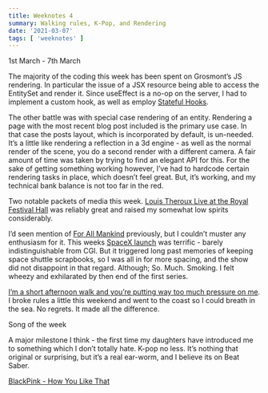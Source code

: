 ```yaml
---
title: Weeknotes 4
summary: Walking rules, K-Pop, and Rendering
date: '2021-03-07'
tags: [ 'weeknotes' ]
---
```




1st March - 7th March

The majority of the coding this week has been spent on Grosmont’s JS rendering. In particular the issue of a JSX resource being able to access the EntitySet and render it. Since useEffect is a no-op on the server, I had to implement a custom hook, as well as employ [Stateful Hooks](https://www.npmjs.com/package/stateful-hooks).

The other battle was with special case rendering of an entity. Rendering a page with the most recent blog post included is the primary use case. In that case the posts layout, which is incorporated by default, is un-needed. It’s a little like rendering a reflection in a 3d engine - as well as the normal render of the scene, you do a second render with a different camera. A fair amount of time was taken by trying to find an elegant API for this. For the sake of getting something working however, I’ve had to hardcode certain rendering tasks in place, which doesn’t feel great. But, it’s working, and my technical bank balance is not too far in the red.

Two notable packets of media this week. [Louis Theroux Live at the Royal Festival Hall](https://www.adam-buxton.co.uk/podcasts/7-bfk9m-4l8kp-blcga-jwabs-blbb8-b9mjx-fj3gr-j4lyp-9jlhe-a4bhm-c67yy-szhgm-m8pcd-l376z-zjb32-wh9dr-za87b-c8l3j-byyhb-segba-hlsc6-5m648-aef2d-2n3wg-tpcha-fsb4a-stlxm-7hb5z) was reliably great and raised my somewhat low spirits considerably.

I’d seen mention of [For All Mankind](https://tv.apple.com/us/show/for-all-mankind/umc.cmc.6wsi780sz5tdbqcf11k76mkp7) previously, but I couldn’t muster any enthusiasm for it. This weeks [SpaceX launch](https://www.bbc.com/news/science-environment-56274183) was terrific - barely indistinguishable from CGI. But it triggered long past memories of keeping space shuttle scrapbooks, so I was all in for more spacing, and the show did not disappoint in that regard. Although; So. Much. Smoking. I felt wheezy and exhilarated by then end of the first series.

[I’m a short afternoon walk and you’re putting way too much pressure on me](https://www.mcsweeneys.net/articles/im-a-short-afternoon-walk-and-youre-putting-way-too-much-pressure-on-me). I broke rules a little this weekend and went to the coast so I could breath in the sea. No regrets. It made all the difference.


Song of the week

A major milestone I think - the first time my daughters have introduced me to something which I don’t totally hate. K-pop no less. It’s nothing that original or surprising, but it’s a real ear-worm, and I believe its on Beat Saber.

[BlackPink - How You Like That](https://www.youtube.com/watch?v=ioNng23DkIM)


